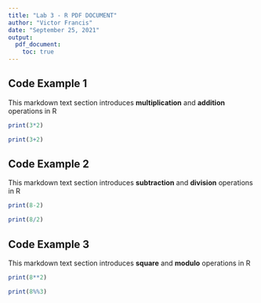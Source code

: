 ```yaml
---
title: "Lab 3 - R PDF DOCUMENT"
author: "Victor Francis"
date: "September 25, 2021"
output:
  pdf_document:
    toc: true
---
```


## Code Example 1
This markdown text section introduces **multiplication** and **addition** operations in R

``` R
print(3*2)
```
``` R
print(3+2)
```

## Code Example 2
This markdown text section introduces **subtraction** and **division** operations in R

``` R
print(8-2)
```
``` R
print(8/2)
```


## Code Example 3
This markdown text section introduces **square** and **modulo** operations in R

``` R
print(8**2)
```
``` R
print(8%%3)
```